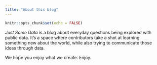 ```yaml
---
title: "About this blog"
---
```


```r
knitr::opts_chunk$set(echo = FALSE)
```
*Just Some Data* is a blog about everyday questions being explored with public data. It's a space where contributors take a shot at learning something new about the world, while also trying to communicate those ideas through data.

We hope you enjoy what we create. Enjoy.